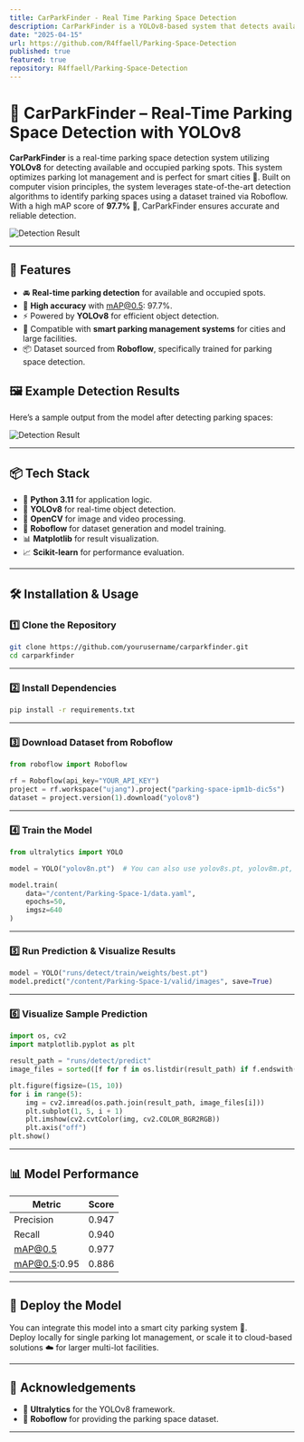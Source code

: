 ```yaml
---
title: CarParkFinder - Real Time Parking Space Detection
description: CarParkFinder is a YOLOv8-based system that detects available and occupied parking spots in real-time. Designed for smart city parking solutions.
date: "2025-04-15"
url: https://github.com/R4ffaell/Parking-Space-Detection
published: true
featured: true
repository: R4ffaell/Parking-Space-Detection
---
```


# 🚗 CarParkFinder – Real-Time Parking Space Detection with YOLOv8

**CarParkFinder** is a real-time parking space detection system utilizing **YOLOv8** for detecting available and occupied parking spots. This system optimizes parking lot management and is perfect for smart cities 🌆. Built on computer vision principles, the system leverages state-of-the-art detection algorithms to identify parking spaces using a dataset trained via Roboflow. With a high mAP score of **97.7%** 🎯, CarParkFinder ensures accurate and reliable detection.

![Detection Result](https://github.com/R4ffaell/Parking-Space-Detection/blob/main/Car%20Detection%202.png?raw=true)

---

## 🧠 Features

- 🚘 **Real-time parking detection** for available and occupied spots.
- 🎯 **High accuracy** with mAP@0.5: 97.7%.
- ⚡ Powered by **YOLOv8** for efficient object detection.
- 🏩 Compatible with **smart parking management systems** for cities and large facilities.
- 📦 Dataset sourced from **Roboflow**, specifically trained for parking space detection.

## 🖼️ Example Detection Results

Here’s a sample output from the model after detecting parking spaces:

![Detection Result](https://github.com/R4ffaell/Parking-Space-Detection/blob/main/Car%20detection.png?raw=true)

---

## 📦 Tech Stack

- 🐍 **Python 3.11** for application logic.
- 🤬 **YOLOv8** for real-time object detection.
- 📸 **OpenCV** for image and video processing.
- 🧠 **Roboflow** for dataset generation and model training.
- 📊 **Matplotlib** for result visualization.
- 📈 **Scikit-learn** for performance evaluation.

---

## 🛠️ Installation & Usage

### 1️⃣ Clone the Repository

```bash
git clone https://github.com/yourusername/carparkfinder.git
cd carparkfinder
```

---

### 2️⃣ Install Dependencies

```bash
pip install -r requirements.txt
```

---

### 3️⃣ Download Dataset from Roboflow

```python
from roboflow import Roboflow

rf = Roboflow(api_key="YOUR_API_KEY")
project = rf.workspace("ujang").project("parking-space-ipm1b-dic5s")
dataset = project.version(1).download("yolov8")
```

---

### 4️⃣ Train the Model

```python
from ultralytics import YOLO

model = YOLO("yolov8n.pt")  # You can also use yolov8s.pt, yolov8m.pt, etc.

model.train(
    data="/content/Parking-Space-1/data.yaml",
    epochs=50,
    imgsz=640
)
```

---

### 5️⃣ Run Prediction & Visualize Results

```python
model = YOLO("runs/detect/train/weights/best.pt")
model.predict("/content/Parking-Space-1/valid/images", save=True)
```

---

### 6️⃣ Visualize Sample Prediction

```python
import os, cv2
import matplotlib.pyplot as plt

result_path = "runs/detect/predict"
image_files = sorted([f for f in os.listdir(result_path) if f.endswith('.jpg')])

plt.figure(figsize=(15, 10))
for i in range(5):
    img = cv2.imread(os.path.join(result_path, image_files[i]))
    plt.subplot(1, 5, i + 1)
    plt.imshow(cv2.cvtColor(img, cv2.COLOR_BGR2RGB))
    plt.axis("off")
plt.show()
```

---

## 📊 Model Performance

| Metric       | Score |
| ------------ | ----- |
| Precision    | 0.947 |
| Recall       | 0.940 |
| mAP@0.5      | 0.977 |
| mAP@0.5:0.95 | 0.886 |

---

## 🚀 Deploy the Model

You can integrate this model into a smart city parking system 🏩.  
Deploy locally for single parking lot management, or scale it to cloud-based solutions ☁️ for larger multi-lot facilities.

---

## 🙌 Acknowledgements

- 🚀 **Ultralytics** for the YOLOv8 framework.
- 📓 **Roboflow** for providing the parking space dataset.

---
